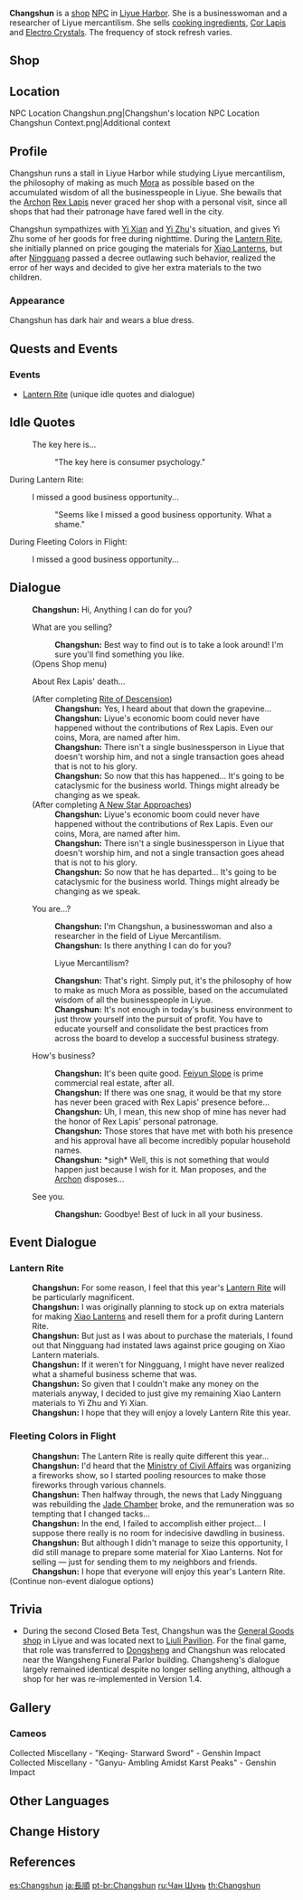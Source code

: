 {{Character Infobox
|type             = Open-World NPC
|image            = NPC Changshun.png
|region           = Liyue
|location         = Liyue
|title            = Merchant
|voiceJP          = [http://amuleto.jp/talents/iizumimomone.html Iizumi Momone ({{ja|飯泉 桃音}})]<ref name="Iizumi Momone">Amuleto: [http://amuleto.jp/talents/iizumimomone.html JP VA's Profile]</ref>
}}
'''Changshun''' {{Lang|zh=长顺|zh_rm=Chángshùn}} is a [[shop]] [[NPC]] in [[Liyue Harbor]]. She is a businesswoman and a researcher of Liyue mercantilism. She sells [[Cooking Ingredient|cooking ingredients]], [[Cor Lapis]] and [[Electro Crystal|Electro Crystals]]. The frequency of stock refresh varies.

==Shop==
{{Shop/Header|note=Refreshes|total=1|vendor=Changshun}}
{{Shop|Potato|150|100|note=Daily|total=1}}
{{Shop|Sugar|450|10|note=Weekly|total=1}}
{{Shop|Cheese|420|10|note=Weekly|total=1}}
{{Shop|Cor Lapis|1,500|5|note=Every 3 Days|total=1}}
{{Shop|Electro Crystal|1,500|5|note=Every 3 Days|total=1}}
{{Shop/Footer|note=&#32;|total=38,700}}

==Location==
<gallery>
NPC Location Changshun.png|Changshun's location
NPC Location Changshun Context.png|Additional context
</gallery>

==Profile==
<!--detailed story/lore information goes here-->
Changshun runs a stall in Liyue Harbor while studying Liyue mercantilism, the philosophy of making as much [[Mora]] as possible based on the accumulated wisdom of all the businesspeople in Liyue. She bewails that the [[Archon]] [[Rex Lapis]] never graced her shop with a personal visit, since all shops that had their patronage have fared well in the city.

Changshun sympathizes with [[Yi Xian]] and [[Yi Zhu]]'s situation, and gives Yi Zhu some of her goods for free during nighttime. During the [[Lantern Rite]], she initially planned on price gouging the materials for [[Xiao Lantern]]s, but after [[Ningguang]] passed a decree outlawing such behavior, realized the error of her ways and decided to give her extra materials to the two children.

===Appearance===
Changshun has dark hair and wears a blue dress.

==Quests and Events==
{{Quests and Events}}

===Events===
*[[Lantern Rite]] (unique idle quotes and dialogue)

==Idle Quotes==
{{Dialogue Start}}
: {{DIcon|Idle}} The key here is...
:: {{A|VO Changshun 01.ogg}} "The key here is consumer psychology."
{{Dialogue End}}

;During Lantern Rite:
{{Dialogue Start}}
: {{DIcon|Idle}} I missed a good business opportunity...
:: {{A|VO Changshun Lantern Rite 01.ogg}} "Seems like I missed a good business opportunity. What a shame."
{{Dialogue End}}

;During Fleeting Colors in Flight:
{{Dialogue Start}}
: {{DIcon|Idle}} I missed a good business opportunity... <!-- Only idle quote, no voiceline -->
<!-- :: {{A|VO Changshun Lantern Rite 02.ogg}} "Seems like I missed a good business opportunity. What a shame."-->
{{Dialogue End}}

==Dialogue==
{{Dialogue Start}}
:'''Changshun:''' Hi, Anything I can do for you?
:{{DIcon|Shop}} What are you selling?
::'''Changshun:''' Best way to find out is to take a look around! I'm sure you'll find something you like.
:;(Opens Shop menu)
:{{DIcon}} About Rex Lapis' death...
:;(After completing [[Rite of Descension]])
::'''Changshun:''' Yes, I heard about that down the grapevine...
::'''Changshun:''' Liyue's economic boom could never have happened without the contributions of Rex Lapis. Even our coins, Mora, are named after him.
::'''Changshun:''' There isn't a single businessperson in Liyue that doesn't worship him, and not a single transaction goes ahead that is not to his glory.
::'''Changshun:''' So now that this has happened... It's going to be cataclysmic for the business world. Things might already be changing as we speak.
:;(After completing [[A New Star Approaches]])
::'''Changshun:''' Liyue's economic boom could never have happened without the contributions of Rex Lapis. Even our coins, Mora, are named after him.
::'''Changshun:''' There isn't a single businessperson in Liyue that doesn't worship him, and not a single transaction goes ahead that is not to his glory.
::'''Changshun:''' So now that he has departed... It's going to be cataclysmic for the business world. Things might already be changing as we speak.
:{{DIcon}} You are...?
::'''Changshun:''' I'm Changshun, a businesswoman and also a researcher in the field of Liyue Mercantilism.
::'''Changshun:''' Is there anything I can do for you?
::{{DIcon}} Liyue Mercantilism?
::'''Changshun:''' That's right. Simply put, it's the philosophy of how to make as much Mora as possible, based on the accumulated wisdom of all the businesspeople in Liyue.
::'''Changshun:''' It's not enough in today's business environment to just throw yourself into the pursuit of profit. You have to educate yourself and consolidate the best practices from across the board to develop a successful business strategy.
:{{DIcon}} How's business?
::'''Changshun:''' It's been quite good. [[Feiyun Slope]] is prime commercial real estate, after all.
::'''Changshun:''' If there was one snag, it would be that my store has never been graced with Rex Lapis' presence before...
::'''Changshun:''' Uh, I mean, this new shop of mine has never had the honor of Rex Lapis' personal patronage.
::'''Changshun:''' Those stores that have met with both his presence and his approval have all become incredibly popular household names.
::'''Changshun:''' *sigh* Well, this is not something that would happen just because I wish for it. Man proposes, and the [[Archon]] disposes...
:{{DIcon}} See you.
::'''Changshun:''' Goodbye! Best of luck in all your business.
{{Dialogue End}}

==Event Dialogue==
===Lantern Rite===
{{Dialogue Start}}
:'''Changshun:''' For some reason, I feel that this year's [[Lantern Rite Festival|Lantern Rite]] will be particularly magnificent.
:'''Changshun:''' I was originally planning to stock up on extra materials for making [[Xiao Lantern]]s and resell them for a profit during Lantern Rite.
:'''Changshun:''' But just as I was about to purchase the materials, I found out that Ningguang had instated laws against price gouging on Xiao Lantern materials.
:'''Changshun:''' If it weren't for Ningguang, I might have never realized what a shameful business scheme that was.
:'''Changshun:''' So given that I couldn't make any money on the materials anyway, I decided to just give my remaining Xiao Lantern materials to Yi Zhu and Yi Xian.
:'''Changshun:''' I hope that they will enjoy a lovely Lantern Rite this year.
{{Dialogue End}}

===Fleeting Colors in Flight===
{{Dialogue Start}}
:'''Changshun:''' The Lantern Rite is really quite different this year...
:'''Changshun:''' I'd heard that the [[Ministry of Civil Affairs]] was organizing a fireworks show, so I started pooling resources to make those fireworks through various channels.
:'''Changshun:''' Then halfway through, the news that Lady Ningguang was rebuilding the [[Jade Chamber]] broke, and the remuneration was so tempting that I changed tacks...
:'''Changshun:''' In the end, I failed to accomplish either project... I suppose there really is no room for indecisive dawdling in business.
:'''Changshun:''' But although I didn't manage to seize this opportunity, I did still manage to prepare some material for Xiao Lanterns. Not for selling &mdash; just for sending them to my neighbors and friends.
:'''Changshun:''' I hope that everyone will enjoy this year's Lantern Rite.
;(Continue non-event dialogue options)
{{Dialogue End}}

==Trivia==
*During the second Closed Beta Test, Changshun was the [[Shops#General Goods|General Goods shop]] in Liyue and was located next to [[Liuli Pavilion]]. For the final game, that role was transferred to [[Dongsheng]] and Changshun was relocated near the Wangsheng Funeral Parlor building. Changsheng's dialogue largely remained identical despite no longer selling anything, although a shop for her was re-implemented in Version 1.4.

==Gallery==
===Cameos===
<gallery>
Collected Miscellany - "Keqing- Starward Sword" - Genshin Impact
Collected Miscellany - "Ganyu- Ambling Amidst Karst Peaks" - Genshin Impact
</gallery>

==Other Languages==
{{Other Languages
|default_hidden = 1
|en      = Changshun
|zhs     = 长顺
|zhs_rm  = Chángshùn
|zht     = 長順
|zht_rm  = Chángshùn
|ja      = 長順
|ja_rm   = Choujun{{Assumed}}
|ko      = {{tt|창순|長順}}
|es      = Changshun
|fr      = Changshun
|ru      = Чан Шунь
|th      = Changshun
|vi      = Changshun
|de      = Changshun
|id      = Changshun
|pt      = Changshun
|tr      = Changshun
|it      = Changshun
}}

==Change History==
{{Change History|1.0}}

==References==
{{Reflist}}

[[es:Changshun]]
[[ja:長順]]
[[pt-br:Changshun]]
[[ru:Чан Шунь]]
[[th:Changshun]]